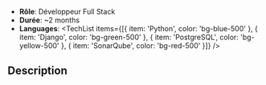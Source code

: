 

- **Rôle**: Développeur Full Stack
- **Durée**: ~2 months
- **Languages**: <TechList items={[{ item: 'Python', color: 'bg-blue-500' }, { item: 'Django', color: 'bg-green-500' }, { item: 'PostgreSQL', color: 'bg-yellow-500' }, { item: 'SonarQube', color: 'bg-red-500' }]} />

## Description
